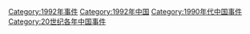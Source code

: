 [[Category:1992年事件|Category:1992年事件]]
[[Category:1992年中国|Category:1992年中国]]
[[Category:1990年代中国事件|Category:1990年代中国事件]]
[[Category:20世纪各年中国事件|Category:20世纪各年中国事件]]